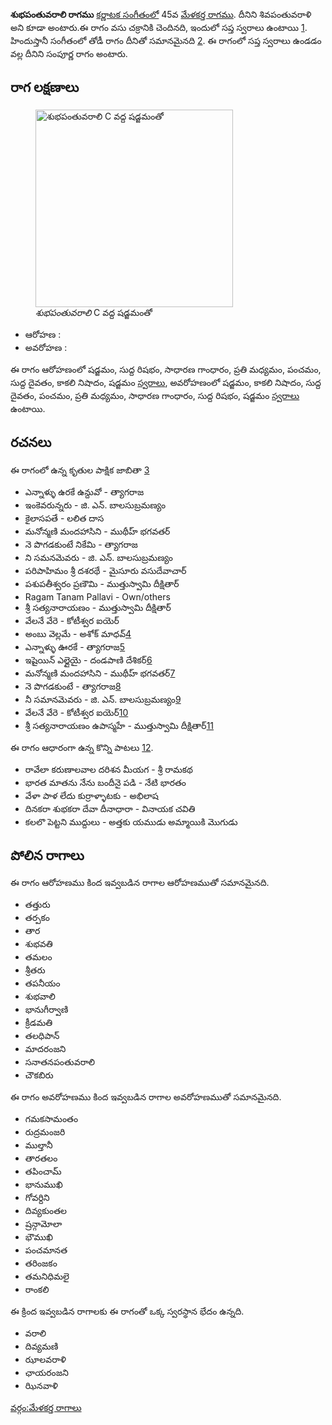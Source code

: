 {{Infobox ragam
	| name          	= శుభపంతువరాలి
	| synonym	    	= శివపంతువరాళి
	| mela          	= 45
	| chakra        	= వసు
	| janaka        	= 
	| type          	= సంపూర్ణ
	| arohanam      	= {{svaraC|S|R1|G2|M2|P|D1|N3|S'}} 
	| avarohanam    	= {{svaraC|S'|N3|D1|P|M2|G2|R1|S}}
	| jeeva         	=
	| chhaya        	=
	| nyasa         	=
	| vishesha      	= 
	| equivalent  		= తోడీ
}}
{{కర్ణాటక సంగీత రాగాలు}}
'''శుభపంతువరాలి రాగము''' [[కర్ణాటక సంగీతం]]లో 45వ [[మేళకర్త రాగము]]. దీనిని శివపంతువరాళి అని కూడా అంటారు.ఈ రాగం వసు చక్రానికి చెందినది, ఇందులో సప్త స్వరాలు ఉంటాయి [https://en.wikipedia.org/wiki/Melakarta]. హిందుస్తానీ సంగీతంలో తోడీ రాగం దీనితో సమానమైనది [https://karnatik.com/hcragatable.shtml]. ఈ రాగంలో సప్త స్వరాలు ఉండడం వల్ల దీనిని సంపూర్ణ రాగం అంటారు.


==రాగ లక్షణాలు==
[[Image:shubhapantuvarali_kb2wiki.png|thumb|right|316px|''శుభపంతువరాలి'' C వద్ద షడ్జమంతో]]

* ఆరోహణ : {{svaraC|S|R1|G2|M2|P|D1|N3|S'}} 
* అవరోహణ : {{svaraC|S'|N3|D1|P|M2|G2|R1|S}}

ఈ రాగం ఆరోహణంలో షడ్జమం, సుద్ద  రిషభం, సాధారణ  గాంధారం, ప్రతి మధ్యమం, పంచమం, సుద్ద దైవతం, కాకలి  నిషాదం, షడ్జమం [[స్వరాలు]], అవరోహణంలో షడ్జమం, కాకలి  నిషాదం, సుద్ద దైవతం, పంచమం, ప్రతి మధ్యమం, సాధారణ  గాంధారం, సుద్ద  రిషభం, షడ్జమం [[స్వరాలు]] ఉంటాయి.

==రచనలు==
ఈ రాగంలో ఉన్న కృతుల పాక్షిక జాబితా [https://github.com/ssrihari/ragavardhini/blob/master/ragas/kritis.psv]
* ఎన్నాళ్ళు ఉరకే ఉన్దువో - త్యాగరాజ
* ఇంకెవరున్నరు - జి. ఎన్. బాలసుబ్రమణ్యం
* కైలాసపతే - లలిత దాస
* మనోన్మణి  మందహాసిని - ముథీహ్ భగవతర్
* నె పొగడకుంటే నికేమి - త్యాగరాజ
* ని సమనమెవరు - జి. ఎన్. బాలసుబ్రమణ్యం
* పరిపాహిమం  శ్రీ దశరథే - మైసూరు వసుదేవాచార్
* పశుపతీశ్వరం  ప్రణౌమి - ముత్తుస్వామి దీక్షితార్
* Ragam Tanam Pallavi - Own/others
* శ్రీ సత్యనారాయణం - ముత్తుస్వామి దీక్షితార్
* వేలనే వేరె - కోటీశ్వర ఐయెర్
* అంబు వెల్లమే - అశోక్ మాధవ్[http://www.karnatik.com/c2612.shtml]
* ఎన్నాళ్ళు ఊరకే - త్యాగరాజ[http://www.karnatik.com/c2300.shtml]
* ఇషైయిన్ ఎల్లైయై - దండపాణి దేశికర్[http://www.karnatik.com/c1271.shtml]
* మనోన్మణి మందహాసిని - ముథీహ్ భగవతర్[http://www.karnatik.com/c2026.shtml]
* నె పొగడకుంటే - త్యాగరాజ[http://www.karnatik.com/c2596.shtml]
* నీ సమానమెవరు - జి. ఎన్. బాలసుబ్రమణ్యం[http://www.karnatik.com/c3067.shtml]
* వేలనే వేరె - కోటీశ్వర ఐయెర్[http://www.karnatik.com/c1831.shtml]
* శ్రీ సత్యనారాయణం  ఉపాస్మహే - ముత్తుస్వామి దీక్షితార్[http://www.karnatik.com/c3316.shtml]

ఈ రాగం ఆధారంగా ఉన్న కొన్ని పాటలు [http://rksanka.tripod.com/music/rslist.html].
* రావేలా కరుణాలవాల దరిశన మీయగ - శ్రీ రామకథ
* భారత మాతను నేను బందీనై పడి - నేటి భారతం
* వేళా పాళ లేదు కుర్రాళ్ళాటకు - అభిలాష
* దినకరా శుభకరా దేవా దీనాధారా - వినాయక చవితి
* కలలొ పెట్టని ముద్దులు - అత్తకు యముడు అమ్మాయికి మొగుడు




==పోలిన రాగాలు==
ఈ రాగం ఆరోహణము కింద ఇవ్వబడిన రాగాల ఆరోహణముతో సమానమైనది.
* తత్తురు
* తర్పకం
* తార
* శుభవతి
* తమలం
* శ్రీతరు
* తపనీయం
* శుభవాలి
* భానుగీర్వాణి
*  క్రీడమతి
* తలధిపాన్
* మాదరంజని
* సనాతనపంతువరాలి
* చౌకబిరు

ఈ రాగం అవరోహణము కింద ఇవ్వబడిన రాగాల అవరోహణముతో సమానమైనది.
* గమకసామంతం
* రుద్రమంజరి
* ముల్తానీ
* తారతలం
* తపించామ్
* భానుముఖి
* గోవర్దిని
* దివ్యకుంతల
*  ష్రన్గామోలా
*  భౌముఖి
* పంచమానత
*  తరింజకం
*  తమనిధిమలై
* రాంకలి

ఈ క్రింద ఇవ్వబడిన రాగాలకు ఈ రాగంతో ఒక్క స్వరస్థాన భేదం ఉన్నది.
* వరాలి
* దివ్యమణి
* ఝాలవరాళి
* ఛాయరంజని
* ఝినవాళి



[[వర్గం:మేళకర్త రాగాలు]]